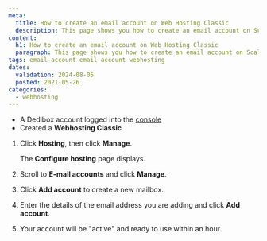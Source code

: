 ```yaml
---
meta:
  title: How to create an email account on Web Hosting Classic
  description: This page shows you how to create an email account on Scaleway Web Hosting Classic
content:
  h1: How to create an email account on Web Hosting Classic
  paragraph: This page shows you how to create an email account on Scaleway Web Hosting Classic
tags: email-account email account webhosting 
dates:
  validation: 2024-08-05
  posted: 2021-05-26
categories:
  - webhosting
---
```


<Macro id="webhosting-online" />

<Macro id="requirements" />

- A Dedibox account logged into the [console](https://console.online.net)
- Created a **Webhosting Classic**

1. Click **Hosting**, then click **Manage**.
    <Lightbox src="scaleway_webhostingc_manage.webp" />

    The **Configure hosting** page displays.
2. Scroll to **E-mail accounts** and click **Manage**.
3. Click **Add account** to create a new mailbox.
4. Enter the details of the email address you are adding and click **Add account**.
5. Your account will be "active" and ready to use within an hour.


